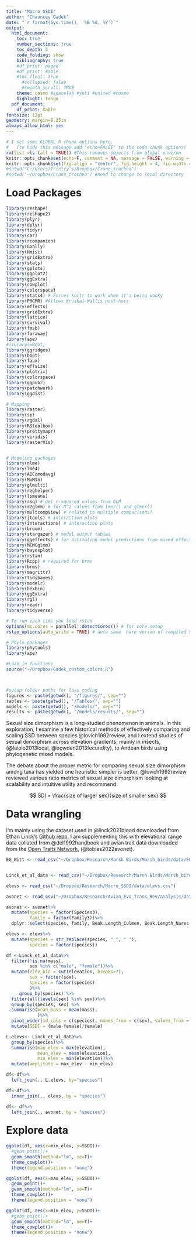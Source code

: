 ```yaml
---
title: "Macro SSDI"
author: "Chauncey Gadek" 
date: "`r format(Sys.time(), '%B %d, %Y')`"
output:
  html_document:
    toc: true
    number_sections: true
    toc_depth: 5
    code_folding: show
    bibliography: true
    #df_print: paged
    #df_print: kable
    #toc_float: true
      #collapsed: false
      #smooth_scroll: TRUE
    theme: cosmo #spacelab #yeti #united #cosmo
    highlight: tango
  pdf_document:
    df_print: kable
fontsize: 12pt
geometry: margin=0.25in
always_allow_html: yes
---
```


```{=html}
<style>
/* HTML FORMATTING */
h1, .h1, h2, .h2, h3, .h3, h4, .h4, h5, .h5 {
  margin-top: 25px; /* space before each header */
  font-weight: bold; /* bold headers */
}
</style>
```
```R
# I set some GLOBAL R chunk options here.
#   (to hide this message add "echo=FALSE" to the code chunk options)
rm(list =ls (all = TRUE)) #This removes objects from global environ
knitr::opts_chunk$set(echo=F, comment = NA, message = FALSE, warning = FALSE, width = 100)
knitr::opts_chunk$set(fig.align = "center", fig.height = 4, fig.width = 6)
#setwd("C:/Users/Trinity's/Dropbox/Crane_trachea")
#setwd("~/Dropbox/Crane_trachea") #need to change to local directory
```

# Load Packages

```R
library(reshape)
library(reshape2)
library(plyr)
library(dplyr)
library(tidyr)
library(car)
library(rcompanion)
library(GGally)
library(Hmisc)
library(gridExtra)
library(stats)
library(gplots)
library(ggplot2)
library(ggExtra)
library(cowplot)
library(colorspace)
library(stats4) # Forces knitr to work when it's being wonky
library(PMCMR) #Allows Kruskal-Wallis post-hocs
library(effects)
library(gridExtra)
library(lattice)
library(survival)
library(fmsb)
library(faraway)
library(ape)
#library(wBoot)
library(ggridges)
library(boot)
library(faux)
library(effsize)
library(plotrix)
library(colorspace)
library(ggpubr)
library(patchwork)
library(ggdist)

# Mapping 
library(raster)
library(sp)
library(rgdal)
library(RStoolbox)
library(prettymapr)
library(viridis)
library(rasterVis)


# Modeling packages 
library(nlme)
library(lme4)
library(AICcmodavg)
library(MuMIn)
library(glmulti)
library(reghelper)
library(lsmeans)
library(rsq) # get r-squared values from GLM
library(r2glmm) # for R^2 values from lmer() and glmer()
library(multcompView) # related to multiple comparisons?
library(jtools) # interaction plots 
library(interactions) # interaction plots 
library(broom)
library(stargazer) # model output tables
library(ggeffects) # for estimating model predictions from mixed effects models
library(MCMCglmm)
library(bayesplot)
library(rstan)
library(Rcpp) # required for brms
library(brms)
library(magrittr)
library(tidybayes)
library(modelr)
library(hexbin)
library(ggExtra)
library(rgl)
library(readr)
library(tidyverse)

# To run each time you load rstan
options(mc.cores = parallel::detectCores()) # for core setup 
rstan_options(auto_write = TRUE) # auto save  bare verion of compiled Stan program to HD

# Phylo packages 
library(phytools)
library(ape)

#Load in functions
source("~/Dropbox/Gadek_custom_colors.R")



#setup folder paths for less coding
figures <- paste(getwd(), "/figures/", sep="")
tables <- paste(getwd(), "/Tables/", sep="")
models <- paste(getwd(), "/models/", sep="")
results <- paste(getwd(), "/models/results/", sep="")
```

Sexual size dimorphism is a long-studied phenomenon in animals. In this exploration, I examine a few historical methods of effectively comparing and scaling SSD between species @lovich1992review, and I extend studies of sexual dimorphism across elevation gradients, mainly in insects,(@laiolo2013local, @bowden2013fecundity), to Andean birds using phylogenetic mixed models.

The debate about the proper metric for comparing sexual size dimorphism among taxa has yielded one heuristic: simpler is better. @lovich1992review reviewed various ratio metrics of sexual size dimorphism looking at scalability and intuitive utility and recommend: 

$$
SDI = \frac{size of larger sex}{size of smaller sex}
$$


# Data wrangling

I'm mainly using the dataset used in @linck2021blood downloaded from Ethan Linck's [Github repo](https://github.com/elinck/andean_range_limits). I am supplementing this with elevational range data collated from @del1992handbook and avian trait data downloaded from the [Open Traits Network](https://opentraits.org/datasets/avonet), (@tobias2022avonet).

```r

EG_Witt <- read_csv("~/Dropbox/Research/Marsh Birds/Marsh_birds/data/EG_Witt.csv")


Linck_et_al_data <- read_csv("~/Dropbox/Research/Marsh Birds/Marsh_birds/data/Linck_et-al_data.csv")

elevs <- read_csv("~/Dropbox/Research/Macro_SSDI/data/elevs.csv")

avonet <- read_csv("~/Dropbox/Research/Avian_Evo_Trans_Rev/analysis/data/Birdtree_AVONET.csv")

avonet <- avonet%>%
  mutate(species = factor(Species3),
         family = factor(Family3))%>%
  dplyr::select(species, family, Beak.Length_Culmen, Beak.Length_Nares, Beak.Width, Beak.Depth, Tarsus.Length, Kipps.Distance, `Hand-Wing.Index`, Tail.Length, Habitat, Habitat.Density, Migration, Trophic.Level, Trophic.Niche, Min.Latitude, Max.Latitude, Centroid.Latitude, Centroid.Longitude, Range.Size)

elevs <- elevs%>%
  mutate(species = str_replace(species, "_", " "),
         species = factor(species))

df <-Linck_et_al_data%>%
  filter(!is.na(mass),
         sex %in% c("male", "female"))%>%
  mutate(elev_bin = cut(elevation, breaks=7),
         sex = factor(sex),
         species = factor(species)
         )%>%
     group_by(species) %>% 
  filter(all(levels(sex) %in% sex))%>%
  group_by(species, sex) %>% 
  summarise(mean_mass = mean(mass),
            )%>%
  pivot_wider(id_cols = c(species), names_from = c(sex), values_from = c(mean_mass))%>%
  mutate(SSDI = (male-female)/female)

L.elevs<- Linck_et_al_data%>%
  group_by(species)%>%
  summarise(max_elev = max(elevation),
            mean_elev = mean(elevation),
            min_elev = min(elevation))%>%
  mutate(amplitude = max_elev - min_elev)

df<-df%>%
  left_join(., L.elevs, by="species")

df<-df%>%
  inner_join(., elevs, by = "species")

df<- df%>%
  left_join(., avonet, by = "species")


```

# Explore data
```r

ggplot(df, aes(x=min_elev, y=SSDI))+
  #geom_point()+
  geom_smooth(method="lm", se=T)+
  theme_cowplot()+
  theme(legend.position = "none")

ggplot(df, aes(x=max_elev, y=SSDI))+
  geom_point()+
  geom_smooth(method="lm", se=T)+
  theme_cowplot()+
  theme(legend.position = "none")

ggplot(df, aes(x=min_elev, y=SSDI))+
  #geom_point()+
  geom_smooth(method="lm", se=T)+
  theme_cowplot()+
  theme(legend.position = "none")


```

